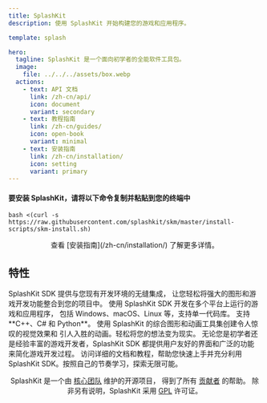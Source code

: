 ```yaml
---
title: SplashKit
description: 使用 SplashKit 开始构建您的游戏和应用程序。

template: splash

hero:
  tagline: SplashKit 是一个面向初学者的全能软件工具包。
  image:
    file: ../../../assets/box.webp
  actions:
    - text: API 文档
      link: /zh-cn/api/
      icon: document
      variant: secondary
    - text: 教程指南
      link: /zh-cn/guides/
      icon: open-book
      variant: minimal
    - text: 安装指南
      link: /zh-cn/installation/
      icon: setting
      variant: primary
---
```



#### 要安装 SplashKit，请将以下命令复制并粘贴到您的终端中

```shell
bash <(curl -s https://raw.githubusercontent.com/splashkit/skm/master/install-scripts/skm-install.sh)
```

<center>查看 [安装指南](/zh-cn/installation/) 了解更多详情。</center>

## 特性

<CardGrid>
  <Card title="简易集成" icon="carbon:ibm-cloud-pak-integration">
    SplashKit SDK 提供与您现有开发环境的无缝集成，
    让您轻松将强大的图形和游戏开发功能整合到您的项目中。
  </Card>
  <Card title="跨平台支持" icon="system-uicons:airplay">
    使用 SplashKit SDK 开发在多个平台上运行的游戏和应用程序，
    包括 Windows、macOS、Linux 等，支持单一代码库。
    支持 **C++、C# 和 Python**。
  </Card>
  <Card title="丰富的图形和动画" icon="clarity:animation-solid">
    使用 SplashKit 的综合图形和动画工具集创建令人惊叹的视觉效果和
    引人入胜的动画。轻松将您的想法变为现实。
  </Card>
  <Card title="游戏开发变得简单" icon="icon-park-outline:game-two">
    无论您是初学者还是经验丰富的游戏开发者，SplashKit SDK 
    都提供用户友好的界面和广泛的功能来简化游戏开发过程。
  </Card>
  <Card title="详尽的文档" icon="iconoir:google-docs">
    访问详细的文档和教程，帮助您快速上手并充分利用 
    SplashKit SDK。按照自己的节奏学习，探索无限可能。
  </Card>
  <Card title="持续更新和支持" icon="grommet-icons:troubleshoot">
    <LinkCard
    title="故障排除"
    icon="pencil"
    description="MacOS、Windows、Linux 和 WSL 常见问题解答"
    href="/zh-cn/troubleshoot/"
    />
  </Card>
</CardGrid>

<footer>
<center>

  SplashKit 是一个由 [核心团队](https://github.com/orgs/splashkit/people) 维护的开源项目，
  得到了所有 [贡献者](https://github.com/orgs/splashkit/people) 的帮助。
  除非另有说明，SplashKit 采用 [GPL](https://www.gnu.org/licenses/gpl-3.0.en.html#content) 许可证。
</center>
</footer>
